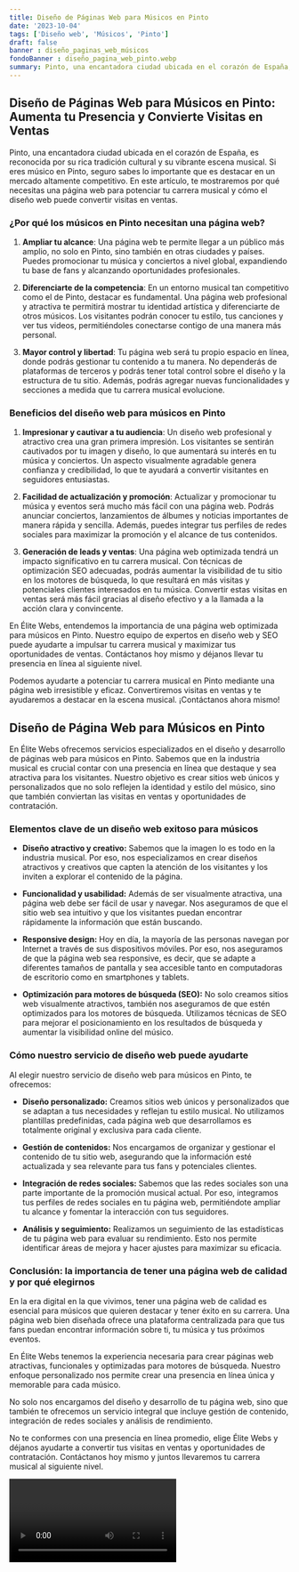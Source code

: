 ```yaml
---
title: Diseño de Páginas Web para Músicos en Pinto
date: '2023-10-04'
tags: ['Diseño web', 'Músicos', 'Pinto']
draft: false
banner : diseño_paginas_web_músicos
fondoBanner : diseño_pagina_web_pinto.webp
summary: Pinto, una encantadora ciudad ubicada en el corazón de España, es reconocida por su rica tradición cultural y su vibrante escena musical. Si eres músico en Pinto, seguro sabes lo importante que es destacar en un mercado altamente competitivo. En este artículo, te mostraremos por qué necesitas una página web para potenciar tu carrera musical y cómo el diseño web puede convertir visitas en ventas.
---
```


## Diseño de Páginas Web para Músicos en Pinto: Aumenta tu Presencia y Convierte Visitas en Ventas

Pinto, una encantadora ciudad ubicada en el corazón de España, es reconocida por su rica tradición cultural y su vibrante escena musical. Si eres músico en Pinto, seguro sabes lo importante que es destacar en un mercado altamente competitivo. En este artículo, te mostraremos por qué necesitas una página web para potenciar tu carrera musical y cómo el diseño web puede convertir visitas en ventas.

### ¿Por qué los músicos en Pinto necesitan una página web?

1. **Ampliar tu alcance**: Una página web te permite llegar a un público más amplio, no solo en Pinto, sino también en otras ciudades y países. Puedes promocionar tu música y conciertos a nivel global, expandiendo tu base de fans y alcanzando oportunidades profesionales.

2. **Diferenciarte de la competencia**: En un entorno musical tan competitivo como el de Pinto, destacar es fundamental. Una página web profesional y atractiva te permitirá mostrar tu identidad artística y diferenciarte de otros músicos. Los visitantes podrán conocer tu estilo, tus canciones y ver tus videos, permitiéndoles conectarse contigo de una manera más personal.

3. **Mayor control y libertad**: Tu página web será tu propio espacio en línea, donde podrás gestionar tu contenido a tu manera. No dependerás de plataformas de terceros y podrás tener total control sobre el diseño y la estructura de tu sitio. Además, podrás agregar nuevas funcionalidades y secciones a medida que tu carrera musical evolucione.

### Beneficios del diseño web para músicos en Pinto

1. **Impresionar y cautivar a tu audiencia**: Un diseño web profesional y atractivo crea una gran primera impresión. Los visitantes se sentirán cautivados por tu imagen y diseño, lo que aumentará su interés en tu música y conciertos. Un aspecto visualmente agradable genera confianza y credibilidad, lo que te ayudará a convertir visitantes en seguidores entusiastas.

2. **Facilidad de actualización y promoción**: Actualizar y promocionar tu música y eventos será mucho más fácil con una página web. Podrás anunciar conciertos, lanzamientos de álbumes y noticias importantes de manera rápida y sencilla. Además, puedes integrar tus perfiles de redes sociales para maximizar la promoción y el alcance de tus contenidos.

3. **Generación de leads y ventas**: Una página web optimizada tendrá un impacto significativo en tu carrera musical. Con técnicas de optimización SEO adecuadas, podrás aumentar la visibilidad de tu sitio en los motores de búsqueda, lo que resultará en más visitas y potenciales clientes interesados en tu música. Convertir estas visitas en ventas será más fácil gracias al diseño efectivo y a la llamada a la acción clara y convincente.

En Élite Webs, entendemos la importancia de una página web optimizada para músicos en Pinto. Nuestro equipo de expertos en diseño web y SEO puede ayudarte a impulsar tu carrera musical y maximizar tus oportunidades de ventas. Contáctanos hoy mismo y déjanos llevar tu presencia en línea al siguiente nivel.

Podemos ayudarte a potenciar tu carrera musical en Pinto mediante una página web irresistible y eficaz. Convertiremos visitas en ventas y te ayudaremos a destacar en la escena musical. ¡Contáctanos ahora mismo!

<GifSeo />

<Cta />

## Diseño de Página Web para Músicos en Pinto

En Élite Webs ofrecemos servicios especializados en el diseño y desarrollo de páginas web para músicos en Pinto. Sabemos que en la industria musical es crucial contar con una presencia en línea que destaque y sea atractiva para los visitantes. Nuestro objetivo es crear sitios web únicos y personalizados que no solo reflejen la identidad y estilo del músico, sino que también conviertan las visitas en ventas y oportunidades de contratación.

### Elementos clave de un diseño web exitoso para músicos

- **Diseño atractivo y creativo:** Sabemos que la imagen lo es todo en la industria musical. Por eso, nos especializamos en crear diseños atractivos y creativos que capten la atención de los visitantes y los inviten a explorar el contenido de la página.

- **Funcionalidad y usabilidad:** Además de ser visualmente atractiva, una página web debe ser fácil de usar y navegar. Nos aseguramos de que el sitio web sea intuitivo y que los visitantes puedan encontrar rápidamente la información que están buscando.

- **Responsive design:** Hoy en día, la mayoría de las personas navegan por Internet a través de sus dispositivos móviles. Por eso, nos aseguramos de que la página web sea responsive, es decir, que se adapte a diferentes tamaños de pantalla y sea accesible tanto en computadoras de escritorio como en smartphones y tablets.

- **Optimización para motores de búsqueda (SEO):** No solo creamos sitios web visualmente atractivos, también nos aseguramos de que estén optimizados para los motores de búsqueda. Utilizamos técnicas de SEO para mejorar el posicionamiento en los resultados de búsqueda y aumentar la visibilidad online del músico.

### Cómo nuestro servicio de diseño web puede ayudarte

Al elegir nuestro servicio de diseño web para músicos en Pinto, te ofrecemos:

- **Diseño personalizado:** Creamos sitios web únicos y personalizados que se adaptan a tus necesidades y reflejan tu estilo musical. No utilizamos plantillas predefinidas, cada página web que desarrollamos es totalmente original y exclusiva para cada cliente.

- **Gestión de contenidos:** Nos encargamos de organizar y gestionar el contenido de tu sitio web, asegurando que la información esté actualizada y sea relevante para tus fans y potenciales clientes.

- **Integración de redes sociales:** Sabemos que las redes sociales son una parte importante de la promoción musical actual. Por eso, integramos tus perfiles de redes sociales en tu página web, permitiéndote ampliar tu alcance y fomentar la interacción con tus seguidores.

- **Análisis y seguimiento:** Realizamos un seguimiento de las estadísticas de tu página web para evaluar su rendimiento. Esto nos permite identificar áreas de mejora y hacer ajustes para maximizar su eficacia.

### Conclusión: la importancia de tener una página web de calidad y por qué elegirnos

En la era digital en la que vivimos, tener una página web de calidad es esencial para músicos que quieren destacar y tener éxito en su carrera. Una página web bien diseñada ofrece una plataforma centralizada para que tus fans puedan encontrar información sobre ti, tu música y tus próximos eventos.

En Élite Webs tenemos la experiencia necesaria para crear páginas web atractivas, funcionales y optimizadas para motores de búsqueda. Nuestro enfoque personalizado nos permite crear una presencia en línea única y memorable para cada músico.

No solo nos encargamos del diseño y desarrollo de tu página web, sino que también te ofrecemos un servicio integral que incluye gestión de contenido, integración de redes sociales y análisis de rendimiento.

No te conformes con una presencia en línea promedio, elige Élite Webs y déjanos ayudarte a convertir tus visitas en ventas y oportunidades de contratación. Contáctanos hoy mismo y juntos llevaremos tu carrera musical al siguiente nivel.

<Video />

<CtaBot job='Músicos' city='Pinto'/>

<Gmaps query='Pinto+españa+maps' />